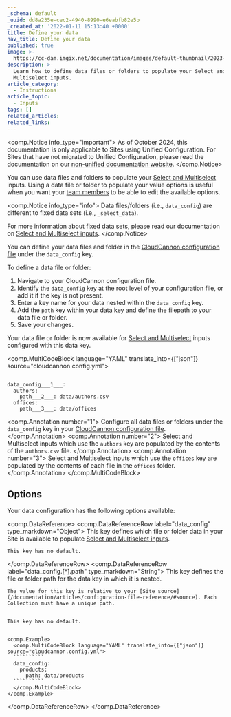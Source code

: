 ```yaml
---
_schema: default
_uuid: dd8a235e-cec2-4940-8990-e6eabfb82e5b
_created_at: '2022-01-11 15:13:40 +0000'
title: Define your data
nav_title: Define your data
published: true
image: >-
  https://cc-dam.imgix.net/documentation/images/default-thumbnail/2023-Q4/CloudCannon-Documentation-Thumbnail.png
description: >-
  Learn how to define data files or folders to populate your Select and
  Multiselect inputs.
article_category:
  - Instructions
article_topic:
  - Inputs
tags: []
related_articles:
related_links:
---
```

<comp.Notice info_type="important">
  As of October 2024, this documentation is only applicable to Sites using Unified Configuration.
  For Sites that have not migrated to Unified Configuration, please read the documentation on our [non-unified documentation website](https://non-unified.cloudcannon.com/documentation/articles/define-your-data/).
</comp.Notice>

You can use data files and folders to populate your [Select and Multiselect](/documentation/articles/what-is-a-select-input/) inputs. Using a data file or folder to populate your value options is useful when you want your [team members](/documentation/articles/what-is-a-team-member/) to be able to edit the available options.

<comp.Notice info_type="info">
  Data files/folders (i.e., `data_config`) are different to fixed data sets (i.e., `_select_data`).

  For more information about fixed data sets, please read our documentation on [Select and Multiselect inputs](/documentation/articles/what-is-a-select-input/).
</comp.Notice>

You can define your data files and folder in the [CloudCannon configuration file](/documentation/articles/what-is-the-cloudcannon-configuration-file/) under the `data_config` key.

To define a data file or folder:

1. Navigate to your CloudCannon configuration file.
2. Identify the `data_config` key at the root level of your configuration file, or add it if the key is not present.
3. Enter a key name for your data nested within the `data_config` key.
4. Add the `path` key within your data key and define the filepath to your data file or folder.
5. Save your changes.

Your data file or folder is now available for [Select and Multiselect](/documentation/articles/what-is-a-select-input/) inputs configured with this data key.

<comp.MultiCodeBlock language="YAML" translate_into={["json"]} source="cloudcannon.config.yml">
```

data_config___1___:
  authors:
    path___2___: data/authors.csv
  offices:
    path___3___: data/offices

```
<comp.Annotation number="1">
  Configure all data files or folders under the `data_config` key in your [CloudCannon configuration file](/documentation/articles/what-is-the-cloudcannon-configuration-file/).
</comp.Annotation>
<comp.Annotation number="2">
  Select and Multiselect inputs which use the `authors` key are populated by the contents of the `authors.csv` file.
</comp.Annotation>
<comp.Annotation number="3">
  Select and Multiselect inputs which use the `offices` key are populated by the contents of each file in the `offices` folder.
</comp.Annotation>
</comp.MultiCodeBlock>

## Options

Your data configuration has the following options available:

<comp.DataReference>
  <comp.DataReferenceRow label="data_config" type_markdown="Object">
    This key defines which file or folder data in your Site is available to populate [Select and Multiselect inputs](/documentation/articles/what-is-a-select-input/).

    This key has no default.
  </comp.DataReferenceRow>
  <comp.DataReferenceRow label="data_config.[*].path" type_markdown="String">
    This key defines the file or folder path for the data key in which it is nested.

    The value for this key is relative to your [Site source](/documentation/articles/configuration-file-reference/#source). Each Collection must have a unique path.


    This key has no default.
  
  
    <comp.Example>
      <comp.MultiCodeBlock language="YAML" translate_into={["json"]} source="cloudcannon.config.yml">
      ``````````
      data_config:
        products:
          path: data/products
      ``````````
      </comp.MultiCodeBlock>
    </comp.Example>
  </comp.DataReferenceRow>
</comp.DataReference>